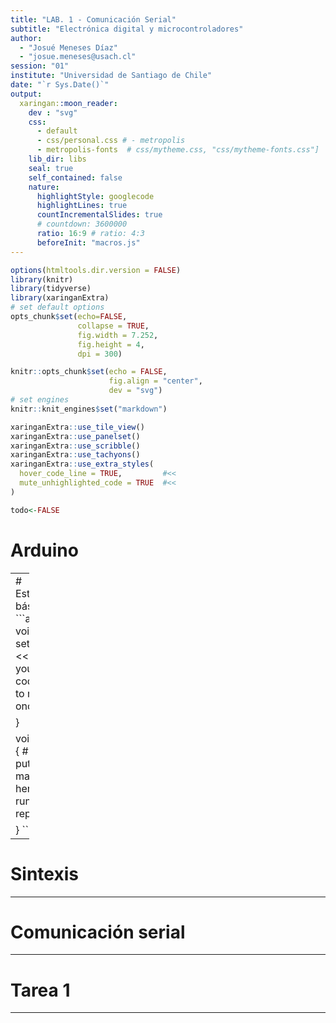 ```yaml
---
title: "LAB. 1 - Comunicación Serial"
subtitle: "Electrónica digital y microcontroladores"
author: 
  - "Josué Meneses Díaz"
  - "josue.meneses@usach.cl"
session: "01"
institute: "Universidad de Santiago de Chile"
date: "`r Sys.Date()`"
output:
  xaringan::moon_reader:
    dev : "svg"
    css: 
      - default
      - css/personal.css # - metropolis
      - metropolis-fonts  # css/mytheme.css, "css/mytheme-fonts.css"]
    lib_dir: libs
    seal: true
    self_contained: false
    nature:
      highlightStyle: googlecode
      highlightLines: true
      countIncrementalSlides: true
      # countdown: 3600000
      ratio: 16:9 # ratio: 4:3
      beforeInit: "macros.js"
---
```

```r
options(htmltools.dir.version = FALSE)
library(knitr)
library(tidyverse)
library(xaringanExtra)
# set default options
opts_chunk$set(echo=FALSE,
               collapse = TRUE,
               fig.width = 7.252,
               fig.height = 4,
               dpi = 300)

knitr::opts_chunk$set(echo = FALSE, 
                      fig.align = "center",
                      dev = "svg")
# set engines
knitr::knit_engines$set("markdown")

xaringanExtra::use_tile_view()
xaringanExtra::use_panelset()
xaringanExtra::use_scribble()
xaringanExtra::use_tachyons()
xaringanExtra::use_extra_styles(
  hover_code_line = TRUE,         #<<
  mute_unhighlighted_code = TRUE  #<<
)

todo<-FALSE
```

# Arduino

---
# Estructura básica
```arduino
void setup() { #<<
  // put your setup code here, to run once:

}

void loop() { #<<
  // put your main code here, to run repeatedly:

}
```
---

# Sintexis

---

# Comunicación serial

---

# Tarea 1

---

